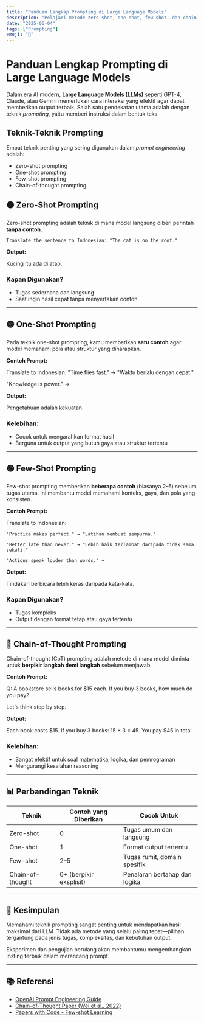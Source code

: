 ```yaml
---
title: "Panduan Lengkap Prompting di Large Language Models"
description: "Pelajari metode zero-shot, one-shot, few-shot, dan chain-of-thought prompting untuk memaksimalkan kemampuan LLM seperti GPT-4."
date: "2025-06-04"
tags: ["Prompting"]
emoji: "📁"
---
```


# Panduan Lengkap Prompting di Large Language Models

Dalam era AI modern, **Large Language Models (LLMs)** seperti GPT-4, Claude, atau Gemini memerlukan cara interaksi yang efektif agar dapat memberikan output terbaik. Salah satu pendekatan utama adalah dengan teknik _prompting_, yaitu memberi instruksi dalam bentuk teks.

## Teknik-Teknik Prompting

Empat teknik penting yang sering digunakan dalam _prompt engineering_ adalah:

- Zero-shot prompting
- One-shot prompting
- Few-shot prompting
- Chain-of-thought prompting

## 🟠 Zero-Shot Prompting

Zero-shot prompting adalah teknik di mana model langsung diberi perintah **tanpa contoh**.

```text
Translate the sentence to Indonesian: "The cat is on the roof."
```


**Output:**

Kucing itu ada di atap.


### Kapan Digunakan?
- Tugas sederhana dan langsung
- Saat ingin hasil cepat tanpa menyertakan contoh

---

## 🟡 One-Shot Prompting

Pada teknik one-shot prompting, kamu memberikan **satu contoh** agar model memahami pola atau struktur yang diharapkan.

**Contoh Prompt:**

Translate to Indonesian:
"Time flies fast." → "Waktu berlalu dengan cepat."

"Knowledge is power." →


**Output:**

Pengetahuan adalah kekuatan.


### Kelebihan:
- Cocok untuk mengarahkan format hasil
- Berguna untuk output yang butuh gaya atau struktur tertentu

---

## 🟢 Few-Shot Prompting

Few-shot prompting memberikan **beberapa contoh** (biasanya 2–5) sebelum tugas utama. Ini membantu model memahami konteks, gaya, dan pola yang konsisten.

**Contoh Prompt:**

Translate to Indonesian:

    "Practice makes perfect." → "Latihan membuat sempurna."

    "Better late than never." → "Lebih baik terlambat daripada tidak sama sekali."

    "Actions speak louder than words." →


**Output:**

Tindakan berbicara lebih keras daripada kata-kata.


### Kapan Digunakan?
- Tugas kompleks
- Output dengan format tetap atau gaya tertentu

---

## 🔵 Chain-of-Thought Prompting

Chain-of-thought (CoT) prompting adalah metode di mana model diminta untuk **berpikir langkah demi langkah** sebelum menjawab.

**Contoh Prompt:**

Q: A bookstore sells books for $15 each. If you buy 3 books, how much do you pay?

Let's think step by step.


**Output:**

Each book costs $15. If you buy 3 books:
15 × 3 = 45.
You pay $45 in total.


### Kelebihan:
- Sangat efektif untuk soal matematika, logika, dan pemrograman
- Mengurangi kesalahan reasoning

---

## 📊 Perbandingan Teknik

| Teknik             | Contoh yang Diberikan | Cocok Untuk                      |
|--------------------|------------------------|-----------------------------------|
| Zero-shot          | 0                      | Tugas umum dan langsung          |
| One-shot           | 1                      | Format output tertentu           |
| Few-shot           | 2–5                    | Tugas rumit, domain spesifik     |
| Chain-of-thought   | 0+ (berpikir eksplisit) | Penalaran bertahap dan logika    |

---

## 📌 Kesimpulan

Memahami teknik prompting sangat penting untuk mendapatkan hasil maksimal dari LLM. Tidak ada metode yang selalu paling tepat—pilihan tergantung pada jenis tugas, kompleksitas, dan kebutuhan output.

Eksperimen dan pengujian berulang akan membantumu mengembangkan insting terbaik dalam merancang prompt.

---

## 📚 Referensi

- [OpenAI Prompt Engineering Guide](https://platform.openai.com/docs/guides/gpt-best-practices)
- [Chain-of-Thought Paper (Wei et al., 2022)](https://arxiv.org/abs/2201.11903)
- [Papers with Code - Few-shot Learning](https://paperswithcode.com/task/few-shot-learning)
